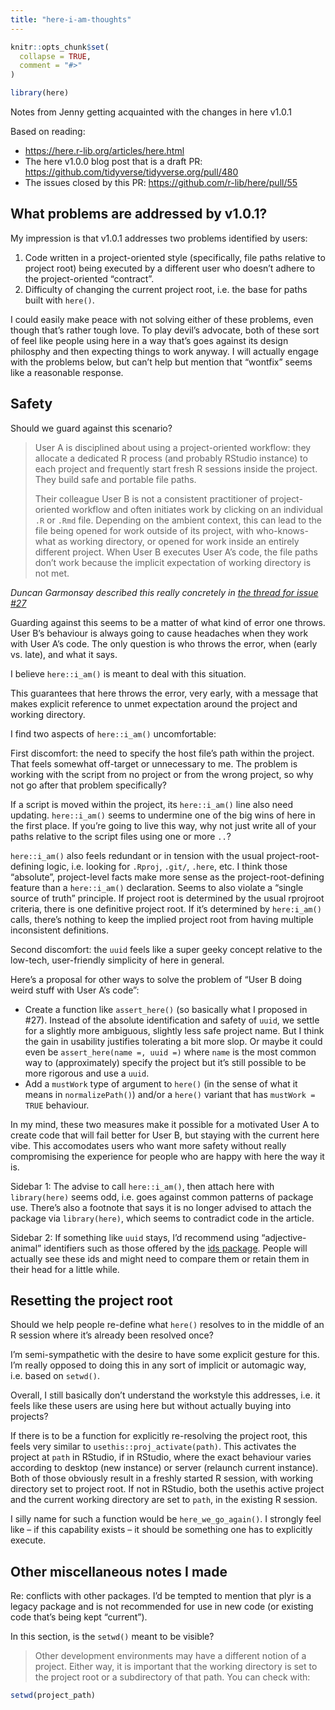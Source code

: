 ```yaml
---
title: "here-i-am-thoughts"
---
```


```r
knitr::opts_chunk$set(
  collapse = TRUE,
  comment = "#>"
)
```

```r
library(here)
```

Notes from Jenny getting acquainted with the changes in here v1.0.1

Based on reading:

  * <https://here.r-lib.org/articles/here.html>
  * The here v1.0.0 blog post that is a draft PR:
    <https://github.com/tidyverse/tidyverse.org/pull/480>
  * The issues closed by this PR:
    <https://github.com/r-lib/here/pull/55>

## What problems are addressed by v1.0.1?

My impression is that v1.0.1 addresses two problems identified by users:

1. Code written in a project-oriented style (specifically, file paths relative to project root) being executed by a different user who doesn't adhere to the project-oriented "contract".
1. Difficulty of changing the current project root, i.e. the base for paths built with `here()`.

I could easily make peace with not solving either of these problems, even though that's rather tough love.
To play devil's advocate, both of these sort of feel like people using here in a way that's goes against its design philosphy and then expecting things to work anyway.
I will actually engage with the problems below, but can't help but mention that "wontfix" seems like a reasonable response.

## Safety

Should we guard against this scenario?

> User A is disciplined about using a project-oriented workflow: they allocate a dedicated R process (and probably RStudio instance) to each project and frequently start fresh R sessions inside the project. They build safe and portable file paths.
>
> Their colleague User B is not a consistent practitioner of project-oriented workflow and often initiates work by clicking on an individual `.R` or `.Rmd` file. Depending on the ambient context, this can lead to the file being opened for work outside of its project, with who-knows-what as working directory, or opened for work inside an entirely different project. When User B executes User A's code, the file paths don't work because the implicit expectation of working directory is not met.

*Duncan Garmonsay described this really concretely in [the thread for issue #27](https://github.com/r-lib/here/issues/27#issuecomment-726268146)*

Guarding against this seems to be a matter of what kind of error one throws.
User B's behaviour is always going to cause headaches when they work with User A's code.
The only question is who throws the error, when (early vs. late), and what it says.

I believe `here::i_am()` is meant to deal with this situation.

This guarantees that here throws the error, very early, with a message that makes explicit reference to unmet expectation around the project and working directory.

I find two aspects of `here::i_am()` uncomfortable:

First discomfort: the need to specify the host file's path within the project.
That feels somewhat off-target or unnecessary to me.
The problem is working with the script from no project or from the wrong project, so why not go after that problem specifically?

If a script is moved within the project, its `here::i_am()` line also need updating.
`here::i_am()` seems to undermine one of the big wins of here in the first place.
If you're going to live this way, why not just write all of your paths relative to the script files using one or more `..`?

`here::i_am()` also feels redundant or in tension with the usual project-root-defining logic, i.e. looking for `.Rproj`, `.git/`, `.here`, etc.
I think those "absolute", project-level facts make more sense as the project-root-defining feature than a `here::i_am()` declaration.
Seems to also violate a "single source of truth" principle.
If project root is determined by the usual rprojroot criteria, there is one definitive project root.
If it's determined by `here:i_am()` calls, there's nothing to keep the implied
project root from having multiple inconsistent definitions.

Second discomfort: the `uuid` feels like a super geeky concept relative to the low-tech, user-friendly simplicity of here in general.

Here's a proposal for other ways to solve the problem of "User B doing weird stuff with User A's code":

* Create a function like `assert_here()` (so basically what I proposed in #27).
  Instead of the absolute identification and safety of `uuid`, we settle for
  a slightly more ambiguous, slightly less safe project name.
  But I think the gain in usability justifies tolerating a bit more slop.
  Or maybe it could even be `assert_here(name =, uuid =)` where `name` is the
  most common way to (approximately) specify the project but it's still possible
  to be more rigorous and use a `uuid`.
* Add a `mustWork` type of argument to `here()` (in the sense of what it means
  in `normalizePath()`) and/or a `here()` variant that has `mustWork = TRUE`
  behaviour.

In my mind, these two measures make it possible for a motivated User A to create code that will fail better for User B, but staying with the current here vibe.
This accomodates users who want more safety without really compromising the experience for people who are happy with here the way it is.

Sidebar 1:
The advise to call `here::i_am()`, then attach here with `library(here)` seems odd, i.e. goes against common patterns of package use.
There's also a footnote that says it is no longer advised to attach the package via `library(here)`, which seems to contradict code in the article.

Sidebar 2:
If something like `uuid` stays, I'd recommend using "adjective-animal" identifiers such as those offered by the [ids package](https://reside-ic.github.io/ids/).
People will actually see these ids and might need to compare them or retain them in their head for a little while.

## Resetting the project root

Should we help people re-define what `here()` resolves to in the middle of an R session where it's already been resolved once?

I'm semi-sympathetic with the desire to have some explicit gesture for this.
I'm really opposed to doing this in any sort of implicit or automagic way, i.e. based on `setwd()`.

Overall, I still basically don't understand the workstyle this addresses, i.e. it feels like these users are using here but without actually buying into projects?

If there is to be a function for explicitly re-resolving the project root, this
feels very similar to `usethis::proj_activate(path)`.
This activates the project at `path` in RStudio, if in RStudio, where the exact behaviour varies according to desktop (new instance) or server (relaunch current instance).
Both of those obviously result in a freshly started R session, with working directory set to project root.
If not in RStudio, both the usethis active project and the current working directory are set to `path`, in the existing R session.

I silly name for such a function would be `here_we_go_again()`.
I strongly feel like -- if this capability exists -- it should be something one has to explicitly execute.

## Other miscellaneous notes I made

Re: conflicts with other packages. I'd be tempted to mention that plyr is a legacy package and is not recommended for use in new code (or existing code that's being kept "current").

In this section, is the `setwd()` meant to be visible?

> Other development environments may have a different notion of a project. Either way, it is important that the working directory is set to the project root or a subdirectory of that path. You can check with:

``` r
setwd(project_path)
```
